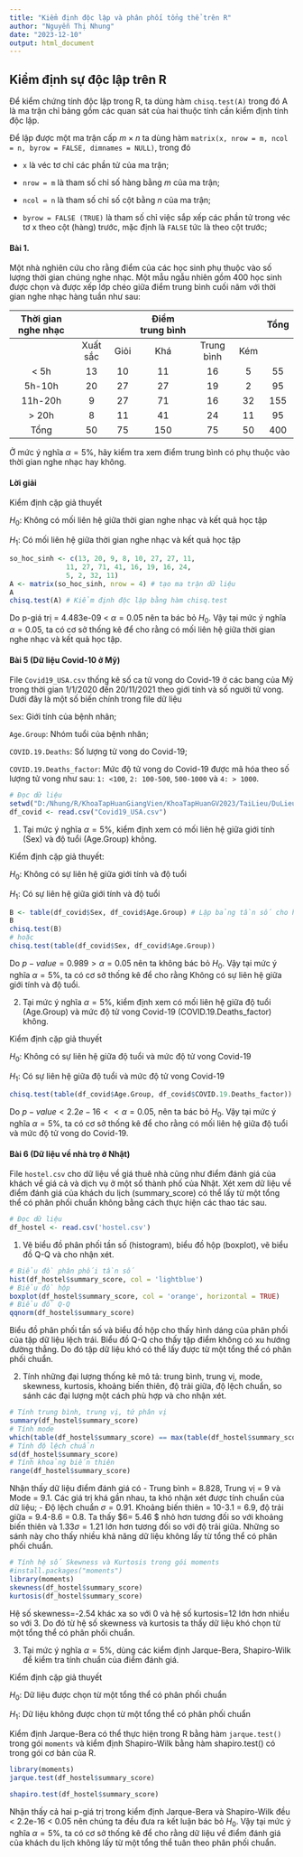 ---
title: "Kiểm định độc lập và phân phối tổng thể trên R"
author: "Nguyễn Thị Nhung"
date: "2023-12-10"
output: html_document
---

## Kiểm định sự độc lập trên R

Để kiểm chứng tính độc lập trong R, ta dùng hàm ` chisq.test(A)` trong đó A là ma trận chỉ bảng gồm các quan sát của hai thuộc tính cần kiểm định tính độc lập.

Để lập được một ma trận cấp $m\times n$ ta dùng hàm
		`matrix(x, nrow = m, ncol = n, byrow = FALSE, dimnames = NULL)`, trong đó 
		
-  `x` là véc tơ chỉ các phần tử của ma trận;

-  `nrow = m` là tham số chỉ số hàng bằng $m$ của ma trận;

-  `ncol = n` là tham số chỉ số cột bằng $n$ của ma trận;

-  `byrow = FALSE (TRUE)` là tham số chỉ việc sắp xếp các phần tử trong véc tơ x theo cột (hàng) trước, mặc định là `FALSE` tức là theo cột trước;
		
#### Bài 1. 
Một nhà nghiên cứu cho rằng điểm của các học sinh phụ thuộc vào số lượng thời gian chúng nghe nhạc. Một mẫu ngẫu nhiên gồm 400 học sinh được chọn và được xếp lớp chéo giữa điểm trung bình cuối năm với thời gian nghe nhạc hàng tuần như sau:

| Thời gian nghe nhạc |  |  | Điểm trung bình |  |  | Tổng |
| :---: | :---: | :---: | :---: | :---: | :---: | :---: |
|  | Xuất sắc | Giỏi | Khá | Trung bình | Kém |  |
| < 5h | 13 | 10 | 11 | 16 | 5 | 55 |
| 5h-10h | 20 | 27 | 27 | 19 | 2 | 95 |
| 11h-20h | 9 | 27 | 71 | 16 | 32 | 155 |
| > 20h | 8 | 11 | 41 | 24 | 11 | 95 |
| Tổng | 50 | 75 | 150 | 75 | 50 | 400 |

Ở mức ý nghĩa $\alpha = 5\%$, hãy kiểm tra xem điểm trung bình có phụ thuộc vào thời gian nghe nhạc hay không.

#### Lời giải
Kiểm định cặp giả thuyết

$H_0:$ Không có mối liên hệ giữa thời gian nghe nhạc và kết quả học tập

$H_1:$ Có mối liên hệ giữa thời gian nghe nhạc và kết quả học tập

```{r}
so_hoc_sinh <- c(13, 20, 9, 8, 10, 27, 27, 11,
              11, 27, 71, 41, 16, 19, 16, 24,
              5, 2, 32, 11)
A <- matrix(so_hoc_sinh, nrow = 4) # tạo ma trận dữ liệu
A
chisq.test(A) # Kiểm định độc lập bằng hàm chisq.test
```
Do p-giá trị = 4.483e-09 < $\alpha=0.05$ nên ta bác bỏ $H_0$. Vậy tại mức ý nghĩa $\alpha=0.05$, ta có cơ sở thống kê để cho rằng có mối liên hệ giữa thời gian nghe nhạc và kết quả học tập.

#### Bài 5 (Dữ liệu Covid-10 ở Mỹ)
File `Covid19_USA.csv` thống kê số ca tử vong do Covid-19 ở các bang của Mỹ trong thời gian 1/1/2020 đến 20/11/2021 theo giới tính và số người tử vong. Dưới đây là một số biến chính trong file dữ liệu

`Sex`: Giới tính của bệnh nhân;

`Age.Group`: Nhóm tuổi của bệnh nhân;

`COVID.19.Deaths`: Số lượng tử vong do Covid-19;

`COVID.19.Deaths_factor`: Mức độ tử vong do Covid-19 được mã hóa theo số lượng tử vong như sau: `1: <100`, `2: 100-500`, `500-1000` và `4: > 1000`.


```{r}
# Đọc dữ liệu 
setwd("D:/Nhung/R/KhoaTapHuanGiangVien/KhoaTapHuanGV2023/TaiLieu/DuLieu")
df_covid <- read.csv("Covid19_USA.csv")
```
1. Tại mức ý nghĩa $\alpha=5\%$, kiểm định xem có mối liên hệ giữa giới tính (Sex) và độ tuổi (Age.Group) không.

Kiểm định cặp giả thuyết:

$H_0:$ Không có sự liên hệ giữa giới tính và độ tuổi

$H_1:$ Có sự liên hệ giữa giới tính và độ tuổi

```{r}
B <- table(df_covid$Sex, df_covid$Age.Group) # Lập bảng tần số cho hai biến Sex và Age.Group
B
chisq.test(B)
# hoặc
chisq.test(table(df_covid$Sex, df_covid$Age.Group))
```
Do $p-value = 0.989 > \alpha = 0.05$ nên ta không bác bỏ $H_0$. Vậy tại mức ý nghĩa $\alpha=5\%$, ta có cơ sở thống kê để cho rằng Không có sự liên hệ giữa giới tính và độ tuổi.

2. Tại mức ý nghĩa $\alpha=5\%$, kiểm định xem có mối liên hệ giữa độ tuổi (Age.Group) và mức độ tử vong Covid-19 (COVID.19.Deaths\_factor) không.

Kiểm định cặp giả thuyết

$H_0:$ Không có sự liên hệ giữa độ tuổi và mức độ tử vong Covid-19

$H_1:$ Có sự liên hệ giữa độ tuổi và mức độ tử vong Covid-19

```{r}
chisq.test(table(df_covid$Age.Group, df_covid$COVID.19.Deaths_factor))
```
Do $p-value < 2.2e-16 << \alpha=0.05$, nên ta bác bỏ $H_0$. Vậy tại mức ý nghĩa $\alpha=5\%$, ta có cơ sở thống kê để cho rằng có mối liên hệ giữa độ tuổi và mức độ tử vong do Covid-19.

#### Bài 6 (Dữ liệu về nhà trọ ở Nhật)

File `hostel.csv` cho dữ liệu về giá thuê nhà cũng như điểm đánh giá của khách về giá cả và dịch vụ ở một số thành phố của Nhật. Xét xem dữ liệu về điểm đánh giá của khách du lịch (summary_score) có thể lấy từ một tổng thể có phân phối chuẩn không bằng cách thực hiện các thao tác sau.
```{r}
# Đọc dữ liệu
df_hostel <- read.csv('hostel.csv')
```

1. Vẽ biểu đồ phân phối tần số (histogram), biểu đồ hộp (boxplot), vẽ biểu đồ Q-Q và cho nhận xét.

```{r}
# Biểu đồ phân phối tần số
hist(df_hostel$summary_score, col = 'lightblue')
# Biểu đồ hộp
boxplot(df_hostel$summary_score, col = 'orange', horizontal = TRUE)
# Biểu đồ Q-Q
qqnorm(df_hostel$summary_score)
```

Biểu đồ phân phối tần số và biểu đồ hộp cho thấy hình dáng của phân phối của tập dữ liệu lệch trái. Biểu đồ Q-Q cho thấy tập điểm không có xu hướng đường thẳng. Do đó tập dữ liệu khó có thể lấy được từ một tổng thể có phân phối chuẩn.

2. Tính những đại lượng thống kê mô tả: trung bình, trung vị, mode, skewness, kurtosis, khoảng biến thiên, độ trải giữa, độ lệch chuẩn, so sánh các đại lượng một cách phù hợp và cho nhận xét.

```{r}
# Tính trung bình, trung vị, tứ phân vị
summary(df_hostel$summary_score)
# Tính mode
which(table(df_hostel$summary_score) == max(table(df_hostel$summary_score)))
# Tính độ lệch chuẩn
sd(df_hostel$summary_score)
# Tính khoảng biến thiên
range(df_hostel$summary_score)
```
Nhận thấy dữ liệu điểm đánh giá có
- Trung bình = 8.828, Trung vị = 9 và Mode = 9.1. Các giá trị khá gần nhau, ta khó nhận xét được tính chuẩn của dữ liệu;
- Độ lệch chuẩn $\sigma=0.91$. Khoảng biến thiên = 10-3.1 = 6.9, độ trải giữa = 9.4-8.6 = 0.8. Ta thấy $6\sigma = 5.46 $ nhỏ hơn tương đối so với khoảng biến thiên và $1.33\sigma = 1.21$ lớn hơn tương đối so với độ trải giữa. Những so sánh này cho thấy nhiều khả năng dữ liệu không lấy từ tổng thể có phân phối chuẩn.

```{r}
# Tính hệ số Skewness và Kurtosis trong gói moments
#install.packages("moments")
library(moments)
skewness(df_hostel$summary_score)
kurtosis(df_hostel$summary_score)
```
Hệ số skewness=-2.54 khác xa so với 0 và hệ số kurtosis=12 lớn hơn nhiều so với 3. Do đó từ hệ số skewness và kurtosis ta thấy dữ liệu khó chọn từ một tổng thể có phân phối chuẩn.

3. Tại mức ý nghĩa $\alpha=5\%$, dùng các kiểm định Jarque-Bera, Shapiro-Wilk để kiểm tra tính chuẩn của điểm đánh giá.

Kiểm định cặp giả thuyết

$H_0:$ Dữ liệu được chọn từ một tổng thể có phân phối chuẩn

$H_1:$ Dữ liệu không được chọn từ một tổng thể có phân phối chuẩn

Kiểm định Jarque-Bera có thể thực hiện trong R bằng hàm `jarque.test()` trong gói `moments` và kiểm định Shapiro-Wilk bằng hàm shapiro.test() có trong gói cơ bản của R.

```{r}
library(moments)
jarque.test(df_hostel$summary_score)
```
```{r}
shapiro.test(df_hostel$summary_score)
```

Nhận thấy cả hai p-giá trị trong kiểm định Jarque-Bera và Shapiro-Wilk đều < 2.2e-16 < 0.05 nên chúng ta đều đưa ra kết luận bác bỏ $H_0$. Vậy tại mức ý nghĩa $\alpha=5\%$, ta có cơ sở thống kê để cho rằng dữ liệu về điểm đánh giá của khách du lịch không lấy từ một tổng thể tuân theo phân phối chuẩn.